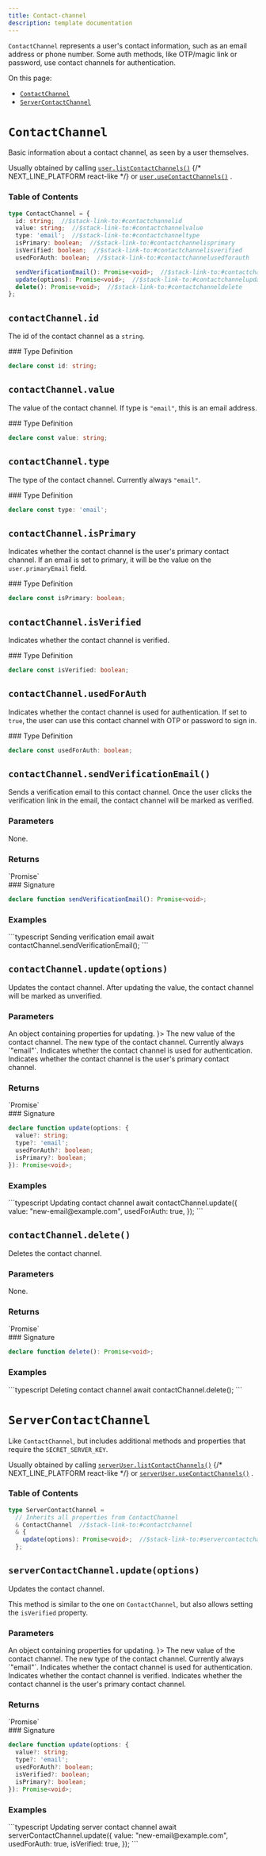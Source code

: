 ```yaml
---
title: Contact-channel
description: template documentation
---
```


<Markdown src="../../snippets/make-full-page.mdx" />
<div className="stack-aside-container"><div className="stack-content">

`ContactChannel` represents a user's contact information, such as an email address or phone number. Some auth methods, like OTP/magic link or password, use contact channels for authentication.

On this page:

- [`ContactChannel`](#contactchannel)
- [`ServerContactChannel`](#servercontactchannel)
</div><div className="stack-full-size">
<Markdown src="../../snippets/divider.mdx" />

# `ContactChannel`
</div><div className="stack-content">

Basic information about a contact channel, as seen by a user themselves.

Usually obtained by calling [`user.listContactChannels()`](../types/user.mdx#currentuserlistcontactchannels)
{/* NEXT_LINE_PLATFORM react-like */}
or [`user.useContactChannels()`](../types/user.mdx#currentuserusecontactchannels)
.

### Table of Contents

```typescript
type ContactChannel = {
  id: string;  //$stack-link-to:#contactchannelid
  value: string;  //$stack-link-to:#contactchannelvalue
  type: 'email';  //$stack-link-to:#contactchanneltype
  isPrimary: boolean;  //$stack-link-to:#contactchannelisprimary
  isVerified: boolean;  //$stack-link-to:#contactchannelisverified
  usedForAuth: boolean;  //$stack-link-to:#contactchannelusedforauth

  sendVerificationEmail(): Promise<void>;  //$stack-link-to:#contactchannelsendverificationemail
  update(options): Promise<void>;  //$stack-link-to:#contactchannelupdateoptions
  delete(): Promise<void>;  //$stack-link-to:#contactchanneldelete
};
```


</div><div className="stack-full-size">
<Markdown src="../../snippets/divider.mdx" />

## `contactChannel.id`
</div><div className="stack-content">

The id of the contact channel as a `string`.

</div><div className="stack-aside"><div className="stack-sticky">
### Type Definition

```typescript
declare const id: string;
```
</div></div><div className="stack-content">

</div><div className="stack-full-size">
<Markdown src="../../snippets/divider.mdx" />

## `contactChannel.value`
</div><div className="stack-content">

The value of the contact channel. If type is `"email"`, this is an email address.

</div><div className="stack-aside"><div className="stack-sticky">
### Type Definition

```typescript
declare const value: string;
```
</div></div><div className="stack-content">

</div><div className="stack-full-size">
<Markdown src="../../snippets/divider.mdx" />

## `contactChannel.type`
</div><div className="stack-content">

The type of the contact channel. Currently always `"email"`.

</div><div className="stack-aside"><div className="stack-sticky">
### Type Definition

```typescript
declare const type: 'email';
```
</div></div><div className="stack-content">

</div><div className="stack-full-size">
<Markdown src="../../snippets/divider.mdx" />

## `contactChannel.isPrimary`
</div><div className="stack-content">

Indicates whether the contact channel is the user's primary contact channel. If an email is set to primary, it will be the value on the `user.primaryEmail` field.

</div><div className="stack-aside"><div className="stack-sticky">
### Type Definition

```typescript
declare const isPrimary: boolean;
```
</div></div><div className="stack-content">

</div><div className="stack-full-size">
<Markdown src="../../snippets/divider.mdx" />

## `contactChannel.isVerified`
</div><div className="stack-content">

Indicates whether the contact channel is verified.

</div><div className="stack-aside"><div className="stack-sticky">
### Type Definition

```typescript
declare const isVerified: boolean;
```
</div></div><div className="stack-content">

</div><div className="stack-full-size">
<Markdown src="../../snippets/divider.mdx" />

## `contactChannel.usedForAuth`
</div><div className="stack-content">

Indicates whether the contact channel is used for authentication. If set to `true`, the user can use this contact channel with OTP or password to sign in.

</div><div className="stack-aside"><div className="stack-sticky">
### Type Definition

```typescript
declare const usedForAuth: boolean;
```
</div></div><div className="stack-content">

</div><div className="stack-full-size">
<Markdown src="../../snippets/divider.mdx" />

## `contactChannel.sendVerificationEmail()`
</div><div className="stack-content">

Sends a verification email to this contact channel. Once the user clicks the verification link in the email, the contact channel will be marked as verified.

### Parameters

<div className="indented">
  None.
</div>

### Returns

<div className="indented">
  `Promise<void>`
</div>

</div><div className="stack-aside"><div className="stack-sticky">
### Signature

```typescript
declare function sendVerificationEmail(): Promise<void>;
```

### Examples

<div className="small-codeblock-tabs"><CodeBlocks>
```typescript Sending verification email
await contactChannel.sendVerificationEmail();
```
<Markdown src="../../snippets/always-tab-codeblock.mdx" /></CodeBlocks></div>
</div></div><div className="stack-content">

</div><div className="stack-full-size">
<Markdown src="../../snippets/divider.mdx" />

## `contactChannel.update(options)`
</div><div className="stack-content">

Updates the contact channel. After updating the value, the contact channel will be marked as unverified.

### Parameters

<div className="indented">
  <ParamField path="options" type="object" required>
    An object containing properties for updating.
    <Accordion title={<span className="accordion-show-properties" />}>
      <ParamField path="value" type="string">
        The new value of the contact channel.
      </ParamField>
      <ParamField path="type" type="'email'">
        The new type of the contact channel. Currently always `"email"`.
      </ParamField>
      <ParamField path="usedForAuth" type="boolean">
        Indicates whether the contact channel is used for authentication.
      </ParamField>
      <ParamField path="isPrimary" type="boolean">
        Indicates whether the contact channel is the user's primary contact channel.
      </ParamField>
    </Accordion>
  </ParamField>
</div>

### Returns

<div className="indented">
  `Promise<void>`
</div>

</div><div className="stack-aside"><div className="stack-sticky">
### Signature

```typescript
declare function update(options: {
  value?: string;
  type?: 'email';
  usedForAuth?: boolean;
  isPrimary?: boolean;
}): Promise<void>;
```

### Examples

<div className="small-codeblock-tabs"><CodeBlocks>
```typescript Updating contact channel
await contactChannel.update({
  value: "new-email@example.com",
  usedForAuth: true,
});
```
<Markdown src="../../snippets/always-tab-codeblock.mdx" /></CodeBlocks></div>
</div></div><div className="stack-content">

</div><div className="stack-full-size">
<Markdown src="../../snippets/divider.mdx" />

## `contactChannel.delete()`
</div><div className="stack-content">

Deletes the contact channel.

### Parameters

<div className="indented">
  None.
</div>

### Returns

<div className="indented">
  `Promise<void>`
</div>

</div><div className="stack-aside"><div className="stack-sticky">
### Signature

```typescript
declare function delete(): Promise<void>;
```

### Examples

<div className="small-codeblock-tabs"><CodeBlocks>
```typescript Deleting contact channel
await contactChannel.delete();
```
<Markdown src="../../snippets/always-tab-codeblock.mdx" /></CodeBlocks></div>
</div></div><div className="stack-content">

</div><div className="stack-full-size">
<Markdown src="../../snippets/big-divider.mdx" />

# `ServerContactChannel`
</div><div className="stack-content">

Like `ContactChannel`, but includes additional methods and properties that require the `SECRET_SERVER_KEY`.

Usually obtained by calling [`serverUser.listContactChannels()`](../types/user.mdx#serveruserlistcontactchannels)
{/* NEXT_LINE_PLATFORM react-like */}
or [`serverUser.useContactChannels()`](../types/user.mdx#serveruserusecontactchannels)
.

### Table of Contents

```typescript
type ServerContactChannel =
  // Inherits all properties from ContactChannel
  & ContactChannel  //$stack-link-to:#contactchannel
  & {
    update(options): Promise<void>;  //$stack-link-to:#servercontactchannelupdateoptions
  };
```

</div><div className="stack-full-size">
<Markdown src="../../snippets/divider.mdx" />

## `serverContactChannel.update(options)`
</div><div className="stack-content">

Updates the contact channel.

This method is similar to the one on `ContactChannel`, but also allows setting the `isVerified` property.

### Parameters

<div className="indented">
  <ParamField path="options" type="object" required>
    An object containing properties for updating.
    <Accordion title={<span className="accordion-show-properties" />}>
      <ParamField path="value" type="string">
        The new value of the contact channel.
      </ParamField>
      <ParamField path="type" type="'email'">
        The new type of the contact channel. Currently always `"email"`.
      </ParamField>
      <ParamField path="usedForAuth" type="boolean">
        Indicates whether the contact channel is used for authentication.
      </ParamField>
      <ParamField path="isVerified" type="boolean">
        Indicates whether the contact channel is verified.
      </ParamField>
      <ParamField path="isPrimary" type="boolean">
        Indicates whether the contact channel is the user's primary contact channel.
      </ParamField>
    </Accordion>
  </ParamField>
</div>

### Returns

<div className="indented">
  `Promise<void>`
</div>

</div><div className="stack-aside"><div className="stack-sticky">
### Signature

```typescript
declare function update(options: {
  value?: string;
  type?: 'email';
  usedForAuth?: boolean;
  isVerified?: boolean;
  isPrimary?: boolean;
}): Promise<void>;
```

### Examples

<div className="small-codeblock-tabs"><CodeBlocks>
```typescript Updating server contact channel
await serverContactChannel.update({
  value: "new-email@example.com",
  usedForAuth: true,
  isVerified: true,
});
```
<Markdown src="../../snippets/always-tab-codeblock.mdx" /></CodeBlocks></div>
</div></div></div>
